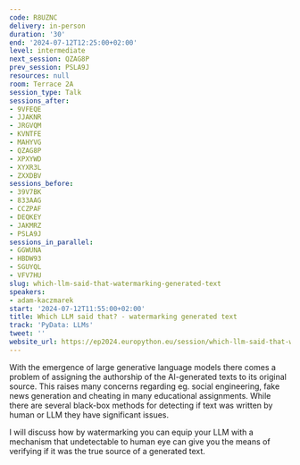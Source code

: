 ```yaml
---
code: R8UZNC
delivery: in-person
duration: '30'
end: '2024-07-12T12:25:00+02:00'
level: intermediate
next_session: QZAG8P
prev_session: PSLA9J
resources: null
room: Terrace 2A
session_type: Talk
sessions_after:
- 9VFEQE
- JJAKNR
- JRGVQM
- KVNTFE
- MAHYVG
- QZAG8P
- XPXYWD
- XYXR3L
- ZXXDBV
sessions_before:
- 39V7BK
- 833AAG
- CCZPAF
- DEQKEY
- JAKMRZ
- PSLA9J
sessions_in_parallel:
- GGWUNA
- HBDW93
- SGUYQL
- VFV7HU
slug: which-llm-said-that-watermarking-generated-text
speakers:
- adam-kaczmarek
start: '2024-07-12T11:55:00+02:00'
title: Which LLM said that? - watermarking generated text
track: 'PyData: LLMs'
tweet: ''
website_url: https://ep2024.europython.eu/session/which-llm-said-that-watermarking-generated-text
---
```


With the emergence of large generative language models there comes a problem of assigning the authorship of the AI-generated texts to its original source. This raises many concerns regarding eg. social engineering, fake news generation and cheating in many educational assignments. While there are several black-box methods for detecting if text was written by human or LLM they have significant issues.

I will discuss how by watermarking you can equip your LLM with a mechanism that undetectable to human eye can give you the means of verifying if it was the true source of a generated text.
